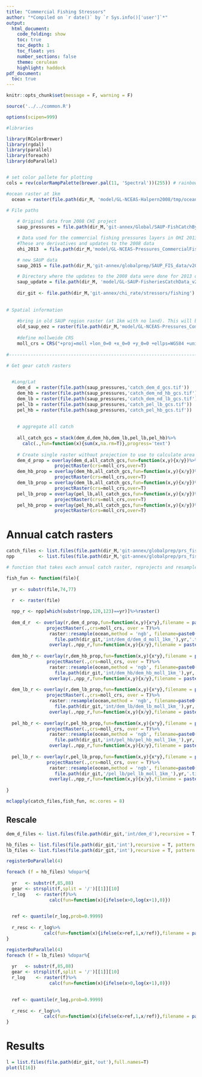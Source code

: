 ```yaml
---
title: "Commercial Fishing Stressors"
author: "*Compiled on `r date()` by `r Sys.info()['user']`*"
output: 
  html_document:
    code_folding: show
    toc: true
    toc_depth: 1
    toc_float: yes
    number_sections: false
    theme: cerulean
    highlight: haddock
pdf_document:
  toc: true
---
```


```r
knitr::opts_chunk$set(message = F, warning = F)

source('../../common.R')

options(scipen=999)

#libraries

library(RColorBrewer)
library(rgdal)
library(parallel)
library(foreach)
library(doParallel)


# set color pallete for plotting
cols = rev(colorRampPalette(brewer.pal(11, 'Spectral'))(255)) # rainbow color scheme

#ocean raster at 1km
  ocean = raster(file.path(dir_M, 'model/GL-NCEAS-Halpern2008/tmp/ocean.tif'))
  
# File paths

    # Original data from 2008 CHI project
    saup_pressures = file.path(dir_M,'git-annex/Global/SAUP-FishCatchByGearType_Halpern2008/data')

    # Data used for the commercial fishing pressures layers in OHI 2013. 
    #These are derivatives and updates to the 2008 data 
    ohi_2013  = file.path(dir_M,'model/GL-NCEAS-Pressures_CommercialFisheries_v2013a')

    # new SAUP data
    saup_2015 = file.path(dir_M,'git-annex/globalprep/SAUP_FIS_data/v2015')

    # Directory where the updates to the 2008 data were done for 2013 ohi
    saup_update = file.path(dir_M, 'model/GL-SAUP-FisheriesCatchData_v2013')
    
    dir_git <- file.path(dir_M,'git-annex/chi_rate/stressors/fishing')
    
    
# Spatial information    
    
    #bring in old SAUP region raster (at 1km with no land). This will be used to resample and reproject only
    old_saup_eez = raster(file.path(dir_M,'model/GL-NCEAS-Pressures_CommercialFisheries_v2013a/tmp/saup_fao_mol.tif'))
    
    #define mollweide CRS    
    moll_crs = CRS("+proj=moll +lon_0=0 +x_0=0 +y_0=0 +ellps=WGS84 +units=m +no_defs")
    
#---------------------------------------------------------------------------------

# Get gear catch rasters

    
  #Long/Lat  
    dem_d  = raster(file.path(saup_pressures,'catch_dem_d_gcs.tif'))
    dem_hb = raster(file.path(saup_pressures,'catch_dem_nd_hb_gcs.tif'))
    dem_lb = raster(file.path(saup_pressures,'catch_dem_nd_lb_gcs.tif'))
    pel_lb = raster(file.path(saup_pressures,'catch_pel_lb_gcs.tif'))
    pel_hb = raster(file.path(saup_pressures,'catch_pel_hb_gcs.tif'))
    
    
    # aggregate all catch
    
    all_catch_gcs = stack(dem_d,dem_hb,dem_lb,pel_lb,pel_hb)%>%
      calc(.,fun=function(x){sum(x,na.rm=T)},progress='text')
    
    # Create single raster without projection to use to calculate area of fished cells below
    dem_d_prop = overlay(dem_d,all_catch_gcs,fun=function(x,y){x/y})%>%
                  projectRaster(crs=moll_crs,over=T)
    dem_hb_prop = overlay(dem_hb,all_catch_gcs,fun=function(x,y){x/y})%>%
                  projectRaster(crs=moll_crs,over=T)
    dem_lb_prop = overlay(dem_lb,all_catch_gcs,fun=function(x,y){x/y})%>%
                  projectRaster(crs=moll_crs,over=T)
    pel_lb_prop = overlay(pel_lb,all_catch_gcs,fun=function(x,y){x/y})%>%
                  projectRaster(crs=moll_crs,over=T)
    pel_hb_prop = overlay(pel_hb,all_catch_gcs,fun=function(x,y){x/y})%>%
                  projectRaster(crs=moll_crs,over=T)


```


# Annual catch rasters


```r

catch_files <- list.files(file.path(dir_M,'git-annex/globalprep/prs_fish/v2016/yearly_saup_rasters'),full.names = T)[54:61]
npp         <- list.files(file.path(dir_M,'git-annex/globalprep/prs_fish/v2016/VGPM_primary_productivity/int/annual_npp'),pattern = 'moll_1km_',full.names=T)

# function that takes each annual catch raster, reprojects and resamples, splits it according to high and low bycatch and then standardizes by npp for that year.

fish_fun <- function(file){
  
  yr <- substr(file,74,77)
  
  r  <- raster(file)

  npp_r <- npp[which(substr(npp,120,123)==yr)]%>%raster()
  
  dem_d_r  <- overlay(r,dem_d_prop,fun=function(x,y){x*y},filename = paste0('int/annual_dem_d_catch_gcs_',yr,'.tif',sep=''),overwrite=T)%>%
               projectRaster(.,crs=moll_crs, over = T)%>%
                raster::resample(ocean,method = 'ngb', filename=paste0(
                  file.path(dir_git,'int/dem_d/dem_d_moll_1km_'),yr,'.tif',sep=''),overwrite=T)%>%
                overlay(.,npp_r,fun=function(x,y){x/y},filename = paste0(file.path(dir_git,'int/dem_d/dem_d_moll_1km_npp'),yr,'.tif',sep=''),overwrite=T)
  
  dem_hb_r <- overlay(r,dem_hb_prop,fun=function(x,y){x*y},filename = paste0('int/annual_dem_hb_catch_gcs_',yr,'.tif',sep=''),overwrite=T)%>%
               projectRaster(.,crs=moll_crs, over = T)%>%
                raster::resample(ocean,method = 'ngb', filename=paste0(
                  file.path(dir_git,'int/dem_hb/dem_hb_moll_1km_'),yr,'.tif',sep=''),overwrite=T)%>%
                overlay(.,npp_r,fun=function(x,y){x/y},filename = paste0(file.path(dir_git,'int/dem_hb/dem_hb_moll_1km_npp'),yr,'.tif',sep=''),overwrite=T)
  
  dem_lb_r <- overlay(r,dem_lb_prop,fun=function(x,y){x*y},filename = paste0('int/annual_dem_lb_catch_gcs_',yr,'.tif',sep=''),overwrite=T)%>%
               projectRaster(.,crs=moll_crs, over = T)%>%
                raster::resample(ocean,method = 'ngb', filename=paste0(
                  file.path(dir_git,'int/dem_lb/dem_lb_moll_1km_'),yr,'.tif',sep=''),overwrite=T)%>%
                overlay(.,npp_r,fun=function(x,y){x/y},filename = paste0(file.path(dir_git,'int/dem_lb/dem_lb_moll_1km_npp'),yr,'.tif',sep=''),overwrite=T)
  
  pel_hb_r <- overlay(r,pel_hb_prop,fun=function(x,y){x*y},filename = paste0('int/annual_pel_hb_catch_gcs_',yr,'.tif',sep=''),overwrite=T)%>%
               projectRaster(.,crs=moll_crs, over = T)%>%
                raster::resample(ocean,method = 'ngb', filename=paste0(
                  file.path(dir_git,'int/pel_hb/pel_hb_moll_1km_'),yr,'.tif',sep=''),overwrite=T)%>%
                overlay(.,npp_r,fun=function(x,y){x/y},filename = paste0(file.path(dir_git,'int/pel_hb/pel_hb_moll_1km_npp'),yr,'.tif',sep=''),overwrite=T)
  
  pel_lb_r <- overlay(r,pel_lb_prop,fun=function(x,y){x*y},filename = paste0('int/annual_pel_lb_catch_gcs_',yr,'.tif',sep=''),overwrite=T)%>%
               projectRaster(.,crs=moll_crs, over = T)%>%
                raster::resample(ocean,method = 'ngb', filename=paste0(
                  file.path(dir_git,'/pel_lb/pel_lb_moll_1km_'),yr,'.tif',sep=''),overwrite=T)%>%
                overlay(.,npp_r,fun=function(x,y){x/y},filename = paste0(file.path(dir_git,'int/pel_lb/pel_lb_moll_1km_npp'),yr,'.tif',sep=''),overwrite=T)
  
}

mclapply(catch_files,fish_fun, mc.cores = 8)

```


## Rescale

```r

dem_d_files <- list.files(file.path(dir_git,'int/dem_d'),recursive = T, pattern = 'moll_1km_npp',full.names=T)

hb_files <- list.files(file.path(dir_git,'int'),recursive = T, pattern = "hb_moll_1km_npp",full.names=T)
lb_files <- list.files(file.path(dir_git,'int'),recursive = T, pattern = "lb_moll_1km_npp",full.names=T)

registerDoParallel(4)

foreach (f = hb_files) %dopar%{
  
  yr   <- substr(f,85,88)
  gear <- strsplit(f,split = '/')[[1]][10]
  r_log    <- raster(f)%>%
                calc(fun=function(x){ifelse(x>0,log(x+1),0)})

  
  ref <- quantile(r_log,prob=0.9999)
  
  r_resc <- r_log%>%
              calc(fun=function(x){ifelse(x>ref,1,x/ref)},filename = paste0(file.path(dir_git),'/out/',gear,'_',yr,'.tif'))
}

registerDoParallel(4)
foreach (f = lb_files) %dopar%{
  
  yr   <- substr(f,85,88)
  gear <- strsplit(f,split = '/')[[1]][10]
  r_log    <- raster(f)%>%
                calc(fun=function(x){ifelse(x>0,log(x+1),0)})

  
  ref <- quantile(r_log,prob=0.9999)
  
  r_resc <- r_log%>%
              calc(fun=function(x){ifelse(x>ref,1,x/ref)},filename = paste0(file.path(dir_git),'/out/',gear,'_',yr,'.tif'))
}


```

# Results

```r

l = list.files(file.path(dir_git,'out'),full.names=T)
plot(l[16])
```





